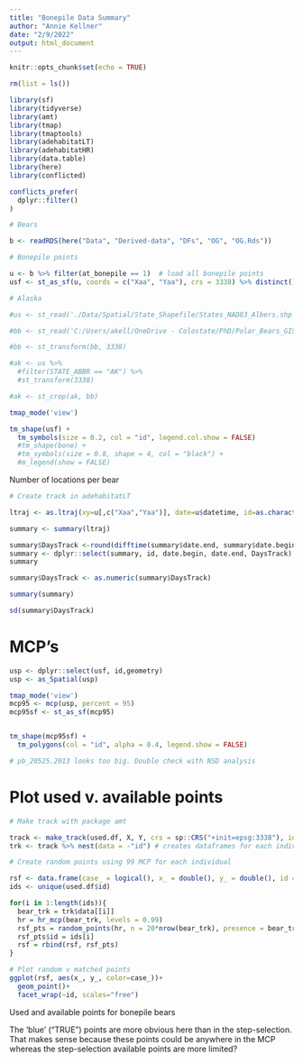 ```yaml
---
title: "Bonepile Data Summary"
author: "Annie Kellner"
date: "2/9/2022"
output: html_document
---
```


```r
knitr::opts_chunk$set(echo = TRUE)
```

```r

rm(list = ls())

library(sf)
library(tidyverse)
library(amt)
library(tmap)
library(tmaptools)
library(adehabitatLT)
library(adehabitatHR)
library(data.table)
library(here)
library(conflicted)

conflicts_prefer(
  dplyr::filter()
)

```

```r

# Bears

b <- readRDS(here("Data", "Derived-data", "DFs", "OG", "OG.Rds"))

# Bonepile points 

u <- b %>% filter(at_bonepile == 1)  # load all bonepile points
usf <- st_as_sf(u, coords = c("Xaa", "Yaa"), crs = 3338) %>% distinct() # seeing whether this eliminates duplicates. Appears to. 

# Alaska

#us <- st_read('./Data/Spatial/State_Shapefile/States_NAD83_Albers.shp') # From NPS state shapefile

#bb <- st_read('C:/Users/akell/OneDrive - Colostate/PhD/Polar_Bears_GIS/Rectangle/Rectangle.shp')

#bb <- st_transform(bb, 3338)

#ak <- us %>%
  #filter(STATE_ABBR == "AK") %>%
  #st_transform(3338) 

#ak <- st_crop(ak, bb)

```

```r

tmap_mode('view')

tm_shape(usf) + 
  tm_symbols(size = 0.2, col = "id", legend.col.show = FALSE)  
  #tm_shape(bone) + 
  #tm_symbols(size = 0.8, shape = 4, col = "black") +
  #m_legend(show = FALSE)

```

Number of locations per bear

```r

# Create track in adehabitatLT

ltraj <- as.ltraj(xy=u[,c("Xaa","Yaa")], date=u$datetime, id=as.character(u$id))

summary <- summary(ltraj)

summary$DaysTrack <-round(difftime(summary$date.end, summary$date.begin, units="days"),digits=1)
summary <- dplyr::select(summary, id, date.begin, date.end, DaysTrack)
summary

summary$DaysTrack <- as.numeric(summary$DaysTrack)

summary(summary)

sd(summary$DaysTrack)
```

# MCP's

```r

usp <- dplyr::select(usf, id,geometry)
usp <- as_Spatial(usp)

tmap_mode('view')
mcp95 <- mcp(usp, percent = 95)
mcp95sf <- st_as_sf(mcp95)


tm_shape(mcp95sf) + 
  tm_polygons(col = "id", alpha = 0.4, legend.show = FALSE)

# pb_20525.2013 looks too big. Double check with NSD analysis

```



# Plot used v. available points

```r
# Make track with package amt

track <- make_track(used.df, X, Y, crs = sp::CRS("+init=epsg:3338"), id = id) # makes one big track with all animals
trk <- track %>% nest(data = -"id") # creates dataframes for each individual

# Create random points using 99 MCP for each individual

rsf <- data.frame(case_ = logical(), x_ = double(), y_ = double(), id = character())
ids <- unique(used.df$id)

for(i in 1:length(ids)){
  bear_trk = trk$data[[i]]
  hr = hr_mcp(bear_trk, levels = 0.99)
  rsf_pts = random_points(hr, n = 20*nrow(bear_trk), presence = bear_trk)
  rsf_pts$id = ids[i]
  rsf = rbind(rsf, rsf_pts)
}

```


```r

# Plot random v matched points
ggplot(rsf, aes(x_, y_, color=case_))+
  geom_point()+
  facet_wrap(~id, scales="free")
```
 Used and available points for bonepile bears
 
 The 'blue' ("TRUE") points are more obvious here than in the step-selection. That makes sense because these points could be anywhere in the MCP whereas the step-selection available points are more limited?
